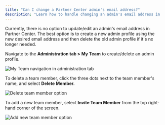 ```yaml
---
title: "Can I change a Partner Center admin's email address?"
description: "Learn how to handle changing an admin's email address in Partner Center."
---
```


Currently, there is no option to update/edit an admin's email address in Partner Center. The best option is to create a new admin profile using the new desired email address and then delete the old admin profile if it's no longer needed.

Navigate to the **Administration tab > My Team** to create/delete an admin profile.

![My Team navigation in administration tab](./img/administration/my-team/my-team-navigation.jpg)

To delete a team member, click the three dots next to the team member's name, and select **Delete Member.**

![Delete team member option](./img/administration/my-team/delete-team-member.jpg)

To add a new team member, select **Invite Team Member** from the top right-hand corner of the screen.

![Add new team member option](./img/administration/my-team/add-team-member.jpg)